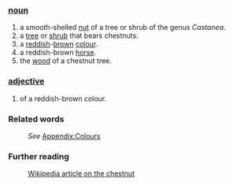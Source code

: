 ===[[noun]]===
#a smooth-shelled [[nut]] of a tree or shrub of the genus ''Castanea''.
#a [[tree]] or [[shrub]] that bears chestnuts.
#a [[red]]dish-[[brown]] [[colour]].
#a reddish-brown [[horse]].
#the [[wood]] of a chestnut tree.
===[[adjective]]===
#of a reddish-brown colour.

===Related words===
:''See'' [[Wiktionary_Appendix:Colours|Appendix:Colours]]

===Further reading===
:[[w:chestnut|Wikipedia article on the chestnut]]